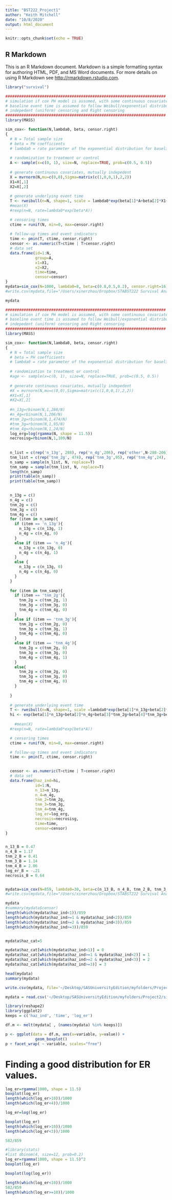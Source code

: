 ```yaml
---
title: "BST222_Project1"
author: "Keith Mitchell"
date: "10/8/2020"
output: html_document
---
```


```r
knitr::opts_chunk$set(echo = TRUE)
```

## R Markdown

This is an R Markdown document. Markdown is a simple formatting syntax for authoring HTML, PDF, and MS Word documents. For more details on using R Markdown see <http://rmarkdown.rstudio.com>.

```r
library("survival")
```



```r
###################################################################### 
# simulation if cox PH model is assumed, with some continuous covariates; 
# baseline event time is assumed to follow Weibull/exponential distribution
# indepedent (uniform) censoring and Right censoring
###################################################################### 
library(MASS)

sim_cox<- function(N,lambda0, beta, censor.right)
{
  # N = Total sample size 
  # beta = PH coefficients
  # lambda0 = rate parameter of the exponential distribution for baseline
 
  # randomization to treatment or control  
  A <- sample(x=c(0, 1), size=N, replace=TRUE, prob=c(0.5, 0.5))
  
  # generate continuous covariates, mutually indepedent
  X = mvrnorm(N,mu=c(0,0),Sigma=matrix(c(1,0,0,1),2,2))
  X1=X[,1]
  X2=X[,2]
  
  # generate underlying event time
  T <- rweibull(n=N, shape=1, scale = lambda0*exp(beta[1]*A+beta[2]*X1+beta[3]*X2))
  #mean(X)
  #rexp(n=N, rate=lambda0*exp(beta*A))

  # censoring times
  ctime = runif(N, min=0, max=censor.right)
   
  # follow-up times and event indicators
  time <- pmin(T, ctime, censor.right)
  censor <- as.numeric(T>ctime | T>censor.right)
  # data set
  data.frame(id=1:N,
             group=A,
             x1=X1,
             x2=X2,
             time=time,
             censor=censor)
}
mydata=sim_cox(N=1000, lambda0=8, beta=c(0.8,0.5,0.2), censor.right=16)
#write.csv(mydata,file="/Users/xinerzhou/Dropbox/STABST222 Survival Analysis/SASUniversityEdition/myfolders/Lab4/mydata.csv")

mydata
```


```r
###################################################################### 
# simulation if cox PH model is assumed, with some continuous covariates; 
# baseline event time is assumed to follow Weibull/exponential distribution
# indepedent (uniform) censoring and Right censoring
###################################################################### 
library(MASS)

sim_cox<- function(N,lambda0, beta, censor.right)
{
  # N = Total sample size 
  # beta = PH coefficients
  # lambda0 = rate parameter of the exponential distribution for baseline
 
  # randomization to treatment or control  
  #age <- sample(x=c(0, 1), size=N, replace=TRUE, prob=c(0.5, 0.5))
  
  # generate continuous covariates, mutually indepedent
  #X = mvrnorm(N,mu=c(0,0),Sigma=matrix(c(1,0,0,1),2,2))
  #X1=X[,1]
  #X2=X[,2]
  
  #n_13g=rbinom(N,1,288/N)
  #n_4g=rbinom(N,1,206/N)
  #tnm_2g=rbinom(N,1,474/N)
  #tnm_3g=rbinom(N,1,95/N)
  #tnm_4g=rbinom(N,1,24/N)
  log_erg=log(rgamma(N, shape = 11.5))
  necrosisg=rbinom(N,1,109/N)
  
  
  n_list = c(rep('n_13g', 288), rep('n_4g',206), rep('other',N-288-206))
  tnm_list = c(rep('tnm_2g', 474), rep('tnm_3g',95), rep('tnm_4g',24), rep('other', N-474-95-24))
  n_samp = sample(n_list, N, replace=T)
  tnm_samp = sample(tnm_list, N, replace=T)
  length(n_samp)
  print(table(n_samp))
  print(table(tnm_samp))

    
  n_13g = c() 
  n_4g = c()
  tnm_2g = c()
  tnm_3g = c()
  tnm_4g = c()
  for (item in n_samp){
    if (item == 'n_13g'){
      n_13g = c(n_13g, 1)
      n_4g = c(n_4g, 0)
    }
    else if (item == 'n_4g'){
      n_13g = c(n_13g, 0)
      n_4g = c(n_4g, 1)
    }
    else {
      n_13g = c(n_13g, 0)
      n_4g = c(n_4g, 0)
    }
  }
  
  for (item in tnm_samp){
    if (item == 'tnm_2g'){
      tnm_2g = c(tnm_2g, 1)
      tnm_3g = c(tnm_3g, 0)
      tnm_4g = c(tnm_4g, 0)
    }
    else if (item == 'tnm_3g'){
      tnm_2g = c(tnm_2g, 0)
      tnm_3g = c(tnm_3g, 1)
      tnm_4g = c(tnm_4g, 0)
    }
    else if (item == 'tnm_4g'){
      tnm_2g = c(tnm_2g, 0)
      tnm_3g = c(tnm_3g, 0)
      tnm_4g = c(tnm_4g, 1)
    }
    else{
      tnm_2g = c(tnm_2g, 0)
      tnm_3g = c(tnm_3g, 0)
      tnm_4g = c(tnm_4g, 0)
    }
    
  }
  
  # generate underlying event time
  T <- rweibull(n=N, shape=1, scale =lambda0*exp(beta[1]*n_13g+beta[2]*n_4g+beta[3]* tnm_2g+beta[4]*tnm_3g+beta[5]*tnm_4g+beta[6]*log_erg+beta[7]*necrosisg))
  hi <- exp(beta[1]*n_13g+beta[2]*n_4g+beta[3]*tnm_2g+beta[4]*tnm_3g+beta[5]*tnm_4g+beta[6]*log_erg+beta[7]*necrosisg)
  
    #mean(X)
  #rexp(n=N, rate=lambda0*exp(beta*A))

  # censoring times
  ctime = runif(N, min=0, max=censor.right)

  # follow-up times and event indicators
  time <- pmin(T, ctime, censor.right)

  
  censor <- as.numeric(T>ctime | T>censor.right)
  # data set
  data.frame(haz_ind=hi,
             id=1:N,
             n_13=n_13g,
             n_4=n_4g,
             tnm_2=tnm_2g,
             tnm_3=tnm_3g,
             tnm_4=tnm_4g,
             log_er=log_erg,
             necrosis=necrosisg,
             time=time,
             censor=censor)
}


n_13_B = 0.47
n_4_B = 1.17
tnm_2_B = 0.41 
tnm_3_B = 1.14
tnm_4_B = 2.06
log_er_B = -.21
necrosis_B = 0.64


mydata=sim_cox(N=859, lambda0=30, beta=c(n_13_B, n_4_B, tnm_2_B, tnm_3_B, tnm_4_B, log_er_B, necrosis_B), censor.right=10)
#write.csv(mydata,file="/Users/xinerzhou/Dropbox/STABST222 Survival Analysis/SASUniversityEdition/myfolders/Lab4/mydata.csv")

```


```r
mydata
#summary(mydata$censor)
length(which(mydata$haz_ind<1))/859
length(which(mydata$haz_ind>=1 & mydata$haz_ind<2))/859
length(which(mydata$haz_ind>=2 & mydata$haz_ind<3))/859
length(which(mydata$haz_ind>=3))/859


mydata$haz_cat=5

mydata$haz_cat[which(mydata$haz_ind<1)] = 0
mydata$haz_cat[which(mydata$haz_ind>=1 & mydata$haz_ind<2)] = 1
mydata$haz_cat[which(mydata$haz_ind>=2 & mydata$haz_ind<3)] = 2
mydata$haz_cat[which(mydata$haz_ind>=3)] = 3

head(mydata)
summary(mydata)

write.csv(mydata, file='~/Desktop/SASUniversityEdition/myfolders/Project2/simulated_data2.csv')
```

```r
mydata = read.csv('~/Desktop/SASUniversityEdition/myfolders/Project2/simulated_data2.csv')
```


```r
library(reshape2)
library(ggplot2)
keeps = c('haz_ind', 'time', 'log_er')

df.m <- melt(mydata[ , (names(mydata) %in% keeps)])

p <- ggplot(data = df.m, aes(x=variable, y=value)) + 
             geom_boxplot()
p + facet_wrap( ~ variable, scales="free")

```





# Finding a good distribution for ER values.
```r
log_er=rgamma(1000, shape = 11.5)
boxplot(log_er)
length(which(log_er>10))/1000
length(which(log_er<4))/1000

log_er=log(log_er)

boxplot(log_er)
length(which(log_er>10))/1000
length(which(log_er<3))/1000

582/859
```



```r
#library(stats)
#list dbinom(4, size=12, prob=0.2)
log_er=rgamma(1000, shape = 11.5)^2
boxplot(log_er)

boxplot(log(log_er))

length(which(log_er<10))/1000
582/859
length(which(log_er>=10))/1000
```

```r

```
